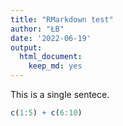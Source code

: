 ```yaml
---
title: "RMarkdown test"
author: "ŁB"
date: '2022-06-19'
output: 
  html_document: 
    keep_md: yes
---
```

This is a single sentece.

```r
c(1:5) + c(6:10)
```

